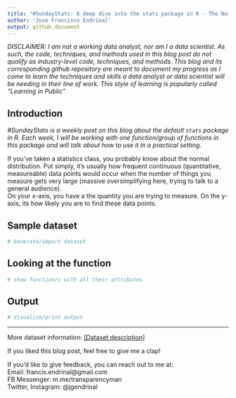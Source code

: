 ```yaml
---
title: "#SundayStats: A deep dive into the stats package in R - The Normal Distribution"
author: 'Jose Francisco Endrinal'
output: github_document
---
```


*DISCLAIMER: I am not a working data analyst, nor am I a data scientist. As such, the code, techniques, and methods used in this blog post do not qualify as industry-level code, techniques, and methods. This blog and its corresponding github repository are meant to document my progress as I come to learn the techniques and skills a data analyst or data scientist will be needing in their line of work. This style of learning is popularly called "Learning in Public"*

## Introduction

*\#SundayStats is a weekly post on this blog about the default `stats` package in R. Each week, I will be working with one function/group of functions in this package and will talk about how to use it in a practical setting.*  

If you've taken a statistics class, you probably know about the normal distribution. Put simply, it's usually how frequent continuous (quantitative, measureable) data points would occur when the number of things you measure gets very large (massive oversimplifying here, trying to talk to a general audience).  
On your x-axis, you have a the quantity you are trying to measure. On the y-axis, its how likely you are to find these data points. 

## Sample dataset

```r
# Generate/import dataset
```

## Looking at the function

```r
# show function/s with all their attributes
```

## Output

```r
# Visualize/print output
```

***
More dataset information: [[Dataset description]](link to website)  

If you liked this blog post, feel free to give me a clap!  

If you'd like to give feedback, you can reach out to me at:  
Email: francis.endrinal@gmail.com  
FB Messenger: m.me/transparencyman  
Twitter, Instagram: @jgendrinal
